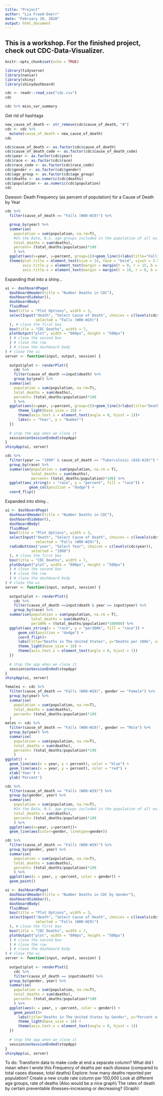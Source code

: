 ```yaml
---
title: "Project"
author: "Lia Freed-Doerr"
date: "February 20, 2020"
output: html_document
---
```


## This is a workshop. For the finished project, check out CDC-Data-Visualizer.

```r
knitr::opts_chunk$set(echo = TRUE)
```

```r
library(tidyverse)
library(naniar)
library(shiny)
library(shinydashboard)
```

```r
cdc <- readr::read_csv("cdc.csv")
cdc
```

```r
cdc %>% miss_var_summary
```

Get rid of hashtags

```r
new_cause_of_death <- str_remove(cdc$cause_of_death, "#")
cdc <- cdc %>%
  mutate(cause_of_death = new_cause_of_death)
cdc
```

```r
cdc$cause_of_death <- as.factor(cdc$cause_of_death)
cdc$cause_of_death_code <- as.factor(cdc$cause_of_death_code)
cdc$year <- as.factor(cdc$year)
cdc$race <- as.factor(cdc$race)
cdc$race_code <- as.factor(cdc$race_code)
cdc$gender <- as.factor(cdc$gender)
cdc$age_group <- as.factor(cdc$age_group)
cdc$deaths <- as.numeric(cdc$deaths)
cdc$population <- as.numeric(cdc$population)
cdc
```

Dawson: Death Frequency (as percent of population) for a Cause of Death by Year
```r
cdc %>% 
  filter(cause_of_death == "Falls (W00-W19)") %>% 

  group_by(year) %>% 
  summarise(
    population = sum(population, na.rm=T),
    #In the Data, N.S. age groups included in the population of all existing age groups. So it is OK to remove the NA values because it will product the same result.
    total_deaths = sum(deaths),
    percent= (total_deaths/population)*100
    ) %>% 
  ggplot(aes(x=year, y=percent, group=1))+geom_line()+labs(title="Falling Deaths in The United States", y="Percent of Population", x="Year")+
  theme(plot.title = element_text(size = 14, face = "bold", vjust = 3.5, hjust=.5, margin = margin(t=15, b=10)),
        axis.title.y = element_text(margin = margin(t = 0, r = 15, b = 0, l = 0)),
        axis.title.x = element_text(margin = margin(t = 10, r = 0, b = 0, l = 0)))
```



Expanding that into a shiny...

```r
ui <- dashboardPage(
  dashboardHeader(title = "Number Deaths in CDC"),
  dashboardSidebar(),
  dashboardBody(
  fluidRow(
  box(title = "Plot Options", width = 3,
  selectInput("death", "Select Cause of Death", choices = c(levels(cdc$cause_of_death)),
              selected = "Falls (W00-W19)")
  ), # close the first box
  box(title = "CDC Deaths", width = 7,
  plotOutput("plot", width = "800px", height = "500px")
  ) # close the second box
  ) # close the row
  ) # close the dashboard body
) # close the ui
server <- function(input, output, session) { 
  
  output$plot <- renderPlot({
    cdc %>% 
    filter(cause_of_death ==input$death) %>% 
    group_by(year) %>% 
  summarise(
    population = sum(population, na.rm=T),
    total_deaths = sum(deaths),
    percent= (total_deaths/population)*100
    ) %>% 
  ggplot(aes(x=year, y=percent, group=1))+geom_line()+labs(title="Deaths in The United States", y="Percent of Population", x="Year")+
      theme_light(base_size = 18) +
      theme(axis.text.x = element_text(angle = 0, hjust = 1))+
      labs(x = "Year", y = "Number")
  })
  
  # stop the app when we close it
  session$onSessionEnded(stopApp)
}  
shinyApp(ui, server)
```

```r
cdc %>%
  filter(year == "1999" & cause_of_death == "Tuberculosis (A16-A19)") %>%
  group_by(race) %>%
  summarise(population = sum(population, na.rm = T),
            total_deaths = sum(deaths),
            percent= (total_deaths/population)*100) %>%
  ggplot(aes_string(x = "race", y = "percent", fill = "race")) +
           geom_col(position = "dodge") +
  coord_flip()
```

Expanded into shiny...

```r
ui <- dashboardPage(
  dashboardHeader(title = "Number Deaths in CDC"),
  dashboardSidebar(),
  dashboardBody(
  fluidRow(
  box(title = "Plot Options", width = 3,
  selectInput("death", "Select Cause of Death", choices = c(levels(cdc$cause_of_death)),
              selected = "Falls (W00-W19)"),
  radioButtons("year", "Select Year", choices = c(levels(cdc$year)),
            selected = "1999")
  ), # close the first box
  box(title = "CDC Deaths", width = 7,
  plotOutput("plot", width = "800px", height = "500px")
  ) # close the second box
  ) # close the row
  ) # close the dashboard body
) # close the ui
server <- function(input, output, session) { 
  
  output$plot <- renderPlot({
    cdc %>% 
    filter(cause_of_death ==input$death & year == input$year) %>% 
    group_by(race) %>%
  summarise(population = sum(population, na.rm = T),
            total_deaths = sum(deaths),
            per100k = (total_deaths/population)*100000) %>%
  ggplot(aes_string(x = "race", y = "per100k", fill = "race")) +
      geom_col(position = "dodge") +
      coord_flip()+
      labs(title="Deaths in The United States", y="Deaths per 100k", x="Race")+
      theme_light(base_size = 18) +
      theme(axis.text.x = element_text(angle = 0, hjust = 1))
  })
  
  # stop the app when we close it
  session$onSessionEnded(stopApp)
}  
shinyApp(ui, server)
```

```r
females <- cdc %>%
  filter(cause_of_death == "Falls (W00-W19)", gender == "Female") %>% 
  group_by(year) %>% 
  summarise(
    population = sum(population, na.rm=T),
    total_deaths = sum(deaths),
    percent= (total_deaths/population)*100
  )
males <- cdc %>%
  filter(cause_of_death == "Falls (W00-W19)", gender == "Male") %>% 
  group_by(year) %>% 
  summarise(
    population = sum(population, na.rm=T),
    total_deaths = sum(deaths),
    percent= (total_deaths/population)*100
    )
ggplot() + 
  geom_line(aes(x = year, y = percent), color = "blue") +
  geom_line(aes(x = year, y = percent), color = "red") +
  xlab('Year') +
  ylab('Percent')
```

```r
cdc %>% 
  filter(cause_of_death == "Falls (W00-W19)") %>% 
  group_by(gender, year) %>%
  summarise(
    population = sum(population, na.rm=T),
    #In the Data, N.S. age groups included in the population of all existing age groups. So it is OK to remove the NA values because it will product the same result.
    total_deaths = sum(deaths),
    percent= (total_deaths/population)*100
    ) %>% 
  ggplot(aes(x=year, y=percent))+
  geom_line(aes(color=gender, linetype=gender))
```

```r
cdc %>% 
  filter(cause_of_death == "Falls (W00-W19)") %>% 
  group_by(gender, year) %>%
  summarise(
    population = sum(population, na.rm=T),
    total_deaths = sum(deaths),
    percent= (total_deaths/population)*100
    ) %>%
  ggplot(aes(x = year, y =percent, color = gender)) +
  geom_point()
```

```r
ui <- dashboardPage(
  dashboardHeader(title = "Number Deaths in CDC by Gender"),
  dashboardSidebar(),
  dashboardBody(
  fluidRow(
  box(title = "Plot Options", width = 3,
  selectInput("death", "Select Cause of Death", choices = c(levels(cdc$cause_of_death)),
              selected = "Falls (W00-W19)")
  ), # close the first box
  box(title = "CDC Deaths", width = 7,
  plotOutput("plot", width = "800px", height = "500px")
  ) # close the second box
  ) # close the row
  ) # close the dashboard body
) # close the ui
server <- function(input, output, session) { 
  
  output$plot <- renderPlot({
    cdc %>% 
    filter(cause_of_death == input$death) %>% 
  group_by(gender, year) %>%
  summarise(
    population = sum(population, na.rm=T),
    total_deaths = sum(deaths),
    percent= (total_deaths/population)*100
    ) %>%
  ggplot(aes(x = year, y =percent, color = gender)) +
    geom_point()+
      labs(title="Deaths in The United States by Gender", y="Percent of Population", x="Year")+
      theme_light(base_size = 18) +
      theme(axis.text.x = element_text(angle = 0, hjust = 1))
  })
  
  # stop the app when we close it
  session$onSessionEnded(stopApp)
}  
shinyApp(ui, server)
```


To do:
Transform data to make code at end a separate column? What did I mean when I wrote this
Frequency of deaths per each disease (compared to total cases disease, total deaths)
Explore: how many deaths reported per population?
Create a new crude rate column per 100,000
Look at different age groups, rate of deaths (Also would be a nice graph)
The rates of death by certain preventable illnesses--increasing or decreasing? (Graph)